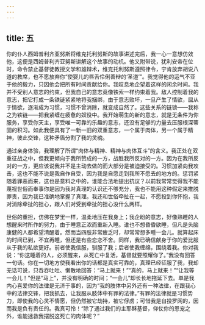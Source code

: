 ```yaml
---
---
---
```

title: 五
---

你的仆人西姆普利齐亚努斯将维克托利努斯的故事讲述完后，我一心一意想仿效他，这便是西姆普利齐亚努斯讲解这个故事的动机。他又附带说，犹利安帝在位时，命令禁止基督徒教授文学和雄辩术，维克托利努斯遵照律令，宁肯放弃胡说八道的教席，也不愿放弃你“使婴儿的唇舌伶俐善辩的‘圣道’”。我觉得他的运气不亚于他的毅力，只因他会把所有时间贡献给你。我叹息地企望着这样的闲余时间。我并不受别人意志的约束，但我自己的意志竟像铁索一样约束着我。敌人控制着我的意志，把它打成一条铁链紧紧地将我捆绑，由于意志败坏，一旦产生了情欲，屈从于情欲，逐渐成为习惯，习惯不曾消除，就变成自然了。这些关系的链锁——我称之为铁链——把我紧缠在疲惫的奴役中。我开始萌生的新的意志，就是无条件为你服务，享受你天主，享受唯一可靠的乐趣的意志，还没有足够的力量去压服根深蒂固的积习。如此我便具有了一新一旧的双重意志，一个属于肉体，另一个属于精神，彼此交锋，这种矛盾分割了我的灵魂。

通过亲身体验，我理解了所谓“肉体与精神、精神与肉体互斗”的含义。我正处在双重征战之中，但我更倾向于我所赞成的一方，战胜我所反对的一方。因为在我所反对的一方，更应该说我并不是主动去做的而大部分是被迫接受的。习惯加紧向我攻击，这也不能不说是我自作自受，因为我是自愿走到我所不愿去的地方的。惩罚紧随着罪恶而来，这也是意料之中的，谁能合法地提出抗议？以前我常常觉得我不能蔑视世俗而奉事你是因为我对真理的认识还不够充分，我也不能用这种假定来推脱罪责，因为我已准确地掌握了真理。我还和世俗牵扯在一起，不愿投到你怀抱，我对消除牵扯的担心，跟人们对受到牵扯的担心没什么两样。

世俗的重担，仿佛在梦里一样，温柔地压在我身上；我企盼的意志，好像熟睡的人想醒来时所作的努力，由于睡意正浓而重新入睡。谁也不想昏昏欲睡，但凡是头脑康健的人都希望清醒着。然而当四肢非常疲乏时，却常常想多睡一会儿。就算起床的时间已到，不宜再睡，但还是有些恋恋不舍。同样，我已确信献身于你的爱比服从于我的私欲更好。前者使我信服，驯服了我；后者使我缠绵，围绕着我。你对我说：“你这睡着的人，必须醒来，从死亡中复活，基督就要照耀你了。”我没有回答一句话。你在一切地方使我看出你的话都是真实可靠的，真理已经征服了我，我却无话可说，只吞吞吐吐、懒散地回答：“马上就来！”“真的，马上就来！”“让我等一会儿！”但是“马上”，并没有明确的时间；“一会儿”却长长地拖延下去。单是我内心喜爱你的法律是无济于事的，因为“我的肢体中另外还有一种法律，在跟我心中的法律交锋，把我抓去，让我服从肢体中有罪的法律。”有罪的法律就是习惯势力，即使我的心灵不情愿，但仍然被它劫持，被它俘虏；可惜我是自投罗网的，因而我是负有责任的。我真可怜！“除了通过我们的主耶稣基督，仰仗你的恩宠之外，谁能拯救我摆脱这死亡的肉体呢？”